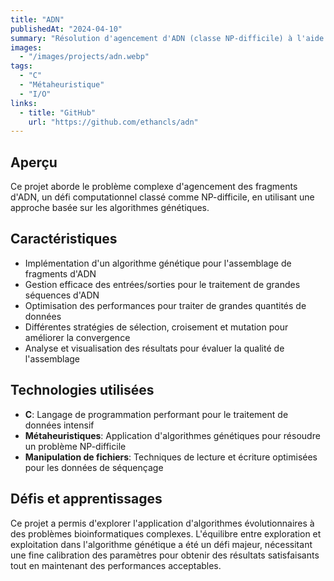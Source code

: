 ```yaml
---
title: "ADN"
publishedAt: "2024-04-10"
summary: "Résolution d'agencement d'ADN (classe NP-difficile) à l'aide d'une métaheuristique (algorithme génétique)."
images:
  - "/images/projects/adn.webp"
tags:
  - "C"
  - "Métaheuristique"
  - "I/O"
links:
  - title: "GitHub"
    url: "https://github.com/ethancls/adn"
---
```


## Aperçu

Ce projet aborde le problème complexe d'agencement des fragments d'ADN, un défi computationnel classé comme NP-difficile, en utilisant une approche basée sur les algorithmes génétiques.

## Caractéristiques

- Implémentation d'un algorithme génétique pour l'assemblage de fragments d'ADN
- Gestion efficace des entrées/sorties pour le traitement de grandes séquences d'ADN
- Optimisation des performances pour traiter de grandes quantités de données
- Différentes stratégies de sélection, croisement et mutation pour améliorer la convergence
- Analyse et visualisation des résultats pour évaluer la qualité de l'assemblage

## Technologies utilisées

- **C**: Langage de programmation performant pour le traitement de données intensif
- **Métaheuristiques**: Application d'algorithmes génétiques pour résoudre un problème NP-difficile
- **Manipulation de fichiers**: Techniques de lecture et écriture optimisées pour les données de séquençage

## Défis et apprentissages

Ce projet a permis d'explorer l'application d'algorithmes évolutionnaires à des problèmes bioinformatiques complexes. L'équilibre entre exploration et exploitation dans l'algorithme génétique a été un défi majeur, nécessitant une fine calibration des paramètres pour obtenir des résultats satisfaisants tout en maintenant des performances acceptables. 